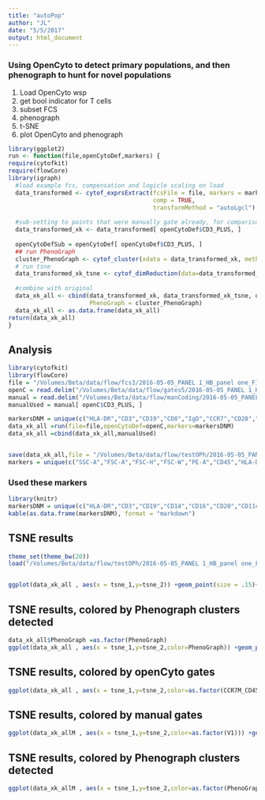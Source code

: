 ```yaml
---
title: "autoPop"
author: "JL"
date: "5/5/2017"
output: html_document
---
```


### Using OpenCyto to detect primary populations, and then phenograph to hunt for novel populations


1. Load OpenCyto wsp
2. get bool indicator for T cells
3. subset FCS
4. phenograph 
5. t-SNE
6. plot OpenCyto and phenograph

```r
library(ggplot2)
run <- function(file,openCytoDef,markers) {
require(cytofkit)
require(flowCore)
library(igraph)
  #load example fcs, compensation and logicle scaling on load
  data_transformed <- cytof_exprsExtract(fcsFile = file, markers = markers, 
                                         comp = TRUE,
                                         transformMethod = "autoLgcl")
  
  #sub-setting to points that were manually gate already, for comparison
  data_transformed_xk <- data_transformed[ openCytoDef$CD3_PLUS, ]
  
  openCytoDefSub = openCytoDef[ openCytoDef$CD3_PLUS, ]
  ## run PhenoGraph
  cluster_PhenoGraph <- cytof_cluster(xdata = data_transformed_xk, method = "Rphenograph")
  # run tsne
  data_transformed_xk_tsne <- cytof_dimReduction(data=data_transformed_xk, method = "tsne",out_dim = 2)
  
  #combine with original
  data_xk_all <- cbind(data_transformed_xk, data_transformed_xk_tsne, openCytoDefSub,
                       PhenoGraph = cluster_PhenoGraph)
  data_xk_all <- as.data.frame(data_xk_all)
return(data_xk_all)
}


```


## Analysis
```r
library(cytofkit)
library(flowCore)
file = "/Volumes/Beta/data/flow/fcs3/2016-05-05_PANEL 1_HB_panel one_F1631958_002.fcs"
openC = read.delim("/Volumes/Beta/data/flow/gates5/2016-05-05_PANEL 1_HB_panel one_F1631958_002.fcs_panel1_gate_def.txt",header = TRUE)
manual = read.delim("/Volumes/Beta/data/flow/manCoding/2016-05-05_PANEL 1_HB_panel one_F1631958_002_coding.xln",header = FALSE)
manualUsed = manual[ openC$CD3_PLUS, ]

markersDNM = unique(c("HLA-DR","CD3","CD19","CD8","IgD","CCR7","CD28","CD95","CD45RA","CD4","CD27"))
data_xk_all =run(file=file,openCytoDef=openC,markers=markersDNM)
data_xk_all =cbind(data_xk_all,manualUsed)


save(data_xk_all,file = "/Volumes/Beta/data/flow/testOPh/2016-05-05_PANEL 1_HB_panel one_F1631958_002.fcs_panel1_pg.Rdata")
markers = unique(c("SSC-A","FSC-A","FSC-H","FSC-W","PE-A","CD45","HLA-DR","CD3","CD19","CD14","CD16","CD20","CD11c","CD123","CD56"))

```


<!-- ![](./images/Screen Shot 2017-02-15 at 9.09.05 PM.png) -->

### Used these markers

```r
library(knitr)
markersDNM = unique(c("HLA-DR","CD3","CD19","CD14","CD16","CD20","CD11c","CD123","CD56"))
kable(as.data.frame(markersDNM), format = "markdown")
```
## TSNE results
```r
theme_set(theme_bw(20))
load("/Volumes/Beta/data/flow/testOPh/2016-05-05_PANEL 1_HB_panel one_F1631958_002.fcs_panel1_pg.Rdata")


ggplot(data_xk_all , aes(x = tsne_1,y=tsne_2)) +geom_point(size = .15)+ guides(colour = guide_legend(override.aes = list(size=4)))

```

## TSNE results, colored by Phenograph clusters detected
```r
data_xk_all$PhenoGraph =as.factor(PhenoGraph)
ggplot(data_xk_all , aes(x = tsne_1,y=tsne_2,color=PhenoGraph)) +geom_point(size = .15)+ guides(colour = guide_legend(override.aes = list(size=4)))

```

## TSNE results, colored by openCyto gates 
```r
ggplot(data_xk_all , aes(x = tsne_1,y=tsne_2,color=as.factor(CCR7M_CD45RAM))) +geom_point(size = .15)+ guides(colour = guide_legend(override.aes = list(size=4)))

```

## TSNE results, colored by manual gates 
```r
ggplot(data_xk_allM , aes(x = tsne_1,y=tsne_2,color=as.factor(V1))) +geom_point(size = .15)+ guides(colour = guide_legend(override.aes = list(size=4))) +facet_wrap(~V1)

```

## TSNE results, colored by Phenograph clusters detected
```r
ggplot(data_xk_allM , aes(x = tsne_1,y=tsne_2,color=as.factor(PhenoGraph))) +geom_point(size = .15)+ guides(colour = guide_legend(override.aes = list(size=4))) +facet_wrap(~PhenoGraph)

```
